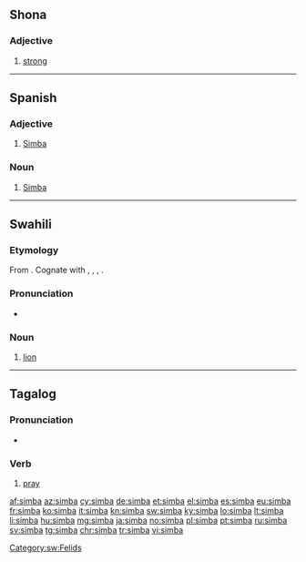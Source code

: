 {{also|Simba|şimbä}}
==Shona==

===Adjective===
{{head|sn|adjective}}

# [[strong]]

----
==Spanish==

===Adjective===
{{es-adj}}

# [[Simba]]
	
===Noun===
{{es-noun|m|-}}

# [[Simba]] {{gloss|language}}

----
==Swahili==

===Etymology===
From {{inh|sw|bnt-pro|*-címbá}}. Cognate with {{cog|nym|nshimba}}, {{cog|umb|simbe}}, {{cog|ve|tsimba}}, {{cog|zu|insimba}}.

===Pronunciation===
* {{IPA|/ˈsi.ᵐbɑ/|lang=sw}}

===Noun===
{{sw-noun|n}}

# [[lion]]

[[Category:sw:Felids]]

----

==Tagalog==

===Pronunciation===
* {{audio|Tl-PH-simba.ogg|Audio|lang=tl}}

===Verb===
{{head|tl|verb}}

# [[pray]]

[[af:simba]]
[[az:simba]]
[[cy:simba]]
[[de:simba]]
[[et:simba]]
[[el:simba]]
[[es:simba]]
[[eu:simba]]
[[fr:simba]]
[[ko:simba]]
[[it:simba]]
[[kn:simba]]
[[sw:simba]]
[[ky:simba]]
[[lo:simba]]
[[lt:simba]]
[[li:simba]]
[[hu:simba]]
[[mg:simba]]
[[ja:simba]]
[[no:simba]]
[[pl:simba]]
[[pt:simba]]
[[ru:simba]]
[[sv:simba]]
[[tg:simba]]
[[chr:simba]]
[[tr:simba]]
[[vi:simba]]